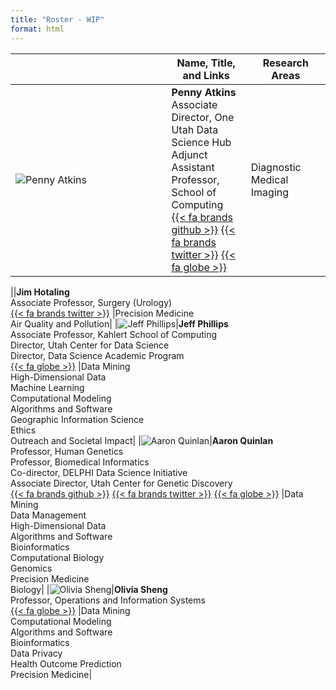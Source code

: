 ```yaml
---
title: "Roster - WIP"
format: html
---
```


|   | Name, Title, and Links | Research Areas  |
|-----------------------------------|------------------|------------------|
|![Penny Atkins](images/Penny Atkins.jpg){.headshot}|**Penny Atkins**<br>Associate Director, One Utah Data Science Hub<br>Adjunct Assistant Professor, School of Computing<br>[{{< fa brands github >}}](https://github.com/patkins) [{{< fa brands twitter >}}](https://twitter.com/pennyatkinsphd) [{{< fa globe >}}](http://www.sci.utah.edu/~atkins/) |Diagnostic Medical Imaging|
<!-- |![Rebecca Barter](images/Rebecca Barter.jpg){.headshot}|**Rebecca Barter**<br>Research Assistant Professor, Epidemiology<br>[{{< fa brands github >}}](https://github.com/rlbarter) [{{< fa brands twitter >}}](https://twitter.com/rlbarter) [{{< fa globe >}}](www.rebeccabarter.com) || -->
<!-- |![Mollie Cummins](images/Mollie Cummins.jpg){.headshot}|**Mollie Cummins**<br>Professor, Nursing<br>Adjunct Professor, Biomedical Informatics<br>[{{< fa brands github >}}](https://github.com/jupiter2015) [{{< fa brands twitter >}}](https://twitter.com/MRCutah) [{{< fa globe >}}](https://faculty.utah.edu/u0444127-Mollie_R._Cummins,_PhD,_RN,_FAAN,_FACMI/hm/index.hml) || -->
<!-- |<i class='fa-regular fa-user fa-9x'></i>|**Nina de Lacy**<br>Assistant Professor, Huntsman Mental Health Institute<br>|Data Mining <br> High-Dimensional Data <br> Machine Learning <br> Artificial Intelligence <br> Neural Networks <br> Statistical Analysis <br> Computational Modeling <br> Algorithms and Software <br> Health Outcome Prediction <br> Neurology and Neuroscience <br> Precision Medicine <br> Substance Use <br> Psychology| -->
|<i class='fa-regular fa-user fa-9x'></i>|**Jim Hotaling**<br>Associate Professor, Surgery (Urology)<br>[{{< fa brands twitter >}}](https://twitter.com/jimhotalingmd) |Precision Medicine <br> Air Quality and Pollution|
<!-- |![Karen Eilbeck](images/Karen Eilbeck.jpg){.headshot}|**Karen Eilbeck**<br>Professor, Biomedical Informatics<br>[{{< fa brands github >}}](https://github.com/keilbeck) [{{< fa brands twitter >}}](https://twitter.com/karen_eilbeck) [{{< fa globe >}}](http://eilbeck-lab.genetics.utah.edu/) |Data Management <br> Bioinformatics <br> Computational Biology <br> Genomics <br> Health Outcome Prediction <br> Precision Medicine| -->
<!-- |![Alexander Lex](images/Alexander Lex.jpg){.headshot}|**Alexander Lex**<br>Associate Professor, Kahlert School of Computing<br>[{{< fa brands twitter >}}](https://twitter.com/alexander_lex) [{{< fa globe >}}](https://alexander-lex.net/) |Graph Processing and Analysis <br> Visualization <br> Bioinformatics <br> Computational Biology <br> Electronic Health Records <br> Genomics <br> Health Outcome Prediction <br> Precision Medicine <br> Biology <br> Human-Computer Interaction| -->
<!-- |![Anna Little](images/Anna Little.jpg){.headshot}|**Anna Little**<br>Assistant Professor, Mathematics<br>[{{< fa brands github >}}](https://github.com/annavlittle) [{{< fa globe >}}](https://www.anna-little.com/) |High-Dimensional Data <br> Machine Learning <br> Graph Processing and Analysis <br> Statistical Analysis <br> | -->
<!-- |![Tyler Matsamas](images/Tyler Matsamas.jpg){.headshot}|**Tyler Matsamas**<br>Associate Director, AVPR Operations<br>|| -->
<!-- |<i class='fa-regular fa-user fa-9x'></i>|**Braxton Osting**<br>Associate Professor, Mathematics<br>[{{< fa globe >}}](https://www.math.utah.edu/~osting/) |High-Dimensional Data <br> Machine Learning <br> Graph Processing and Analysis <br> Neural Networks <br> Image Processing <br> Health Outcome Prediction <br> Diagnostic Medical Imaging <br> Precision Medicine <br> Physics <br> Robotics| -->
<!-- |<i class='fa-regular fa-user fa-9x'></i>|**Prashant Pandey**<br>Assistant Professor, Kahlert School of Computing<br>[{{< fa brands github >}}](https://github.com/prashantpandey) [{{< fa brands twitter >}}](https://twitter.com/ppandey0825) [{{< fa globe >}}](https://prashantpandey.github.io/) || -->
|![Jeff Phillips](images/Jeff Phillips.jpg){.headshot}|**Jeff Phillips**<br>Associate Professor, Kahlert School of Computing<br>Director, Utah Center for Data Science<br>Director, Data Science Academic Program<br>[{{< fa globe >}}](https://users.cs.utah.edu/~jeffp/) |Data Mining <br> High-Dimensional Data <br> Machine Learning <br> Computational Modeling <br> Algorithms and Software <br> Geographic Information Science <br> Ethics <br> Outreach and Societal Impact|
|![Aaron Quinlan](images/Aaron Quinlan.jpg){.headshot}|**Aaron Quinlan**<br>Professor, Human Genetics<br>Professor, Biomedical Informatics<br>Co-director, DELPHI Data Science Initiative<br>Associate Director, Utah Center for Genetic Discovery<br>[{{< fa brands github >}}](https://github.com/arq5x) [{{< fa brands twitter >}}](https://twitter.com/aaronquinlan) [{{< fa globe >}}](www.quinlanlab.org) |Data Mining <br> Data Management <br> High-Dimensional Data <br> Algorithms and Software <br> Bioinformatics <br> Computational Biology <br> Genomics <br> Precision Medicine <br> Biology|
<!-- |<i class='fa-regular fa-user fa-9x'></i>|**Ellis Scharfenaker**<br>Associate Professor, Economics<br>[{{< fa globe >}}](https://sites.google.com/view/escharfenaker) |Statistical Analysis <br> | -->
|![Olivia Sheng](images/Olivia Sheng.jpg){.headshot}|**Olivia Sheng**<br>Professor, Operations and Information Systems<br>[{{< fa globe >}}](https://eccles.utah.edu/team/olivia-sheng/) |Data Mining <br> Computational Modeling <br> Algorithms and Software <br> Bioinformatics <br> Data Privacy <br> Health Outcome Prediction <br> Precision Medicine|
<!-- |![George Vega Yon](images/George Vega Yon.jpg){.headshot}|**George Vega Yon**<br>Research Assistant Professor, Internal Medicine<br>[{{< fa brands github >}}](https://github.com/gvegayon) [{{< fa brands twitter >}}](https://twitter.com/gvegayon) [{{< fa globe >}}](https://ggvy.cl) |Graph Processing and Analysis <br> Statistical Analysis <br> Computational Modeling <br> Algorithms and Software <br> Bioinformatics <br> Computational Biology <br> Health Outcome Prediction <br> Biology| -->
<!-- |![Bei Wang Phillips](images/Bei Wang Phillips.jpg){.headshot}|**Bei Wang Phillips**<br>Associate Professor, Kahlert School of Computing<br>[{{< fa globe >}}](https://www.sci.utah.edu/~beiwang/) |Data Mining <br> High-Dimensional Data <br> Graph Processing and Analysis <br> Visualization <br> Algorithms and Software <br> Transportation <br> Ethics| -->
<!-- |<i class='fa-regular fa-user fa-9x'></i>|**Whitney MacKay**<br>Executive Assistant, AVPR<br>[{{< fa globe >}}](research.utah.edu) || -->
